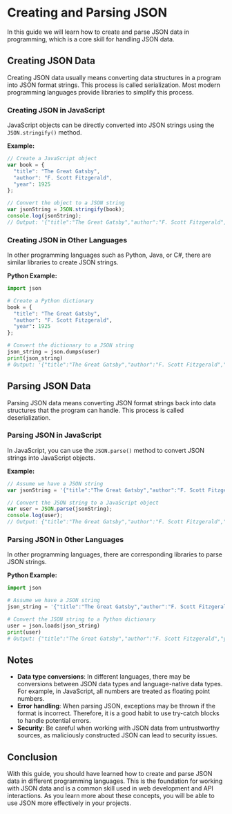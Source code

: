# Creating and Parsing JSON

In this guide we will learn how to create and parse JSON data in programming, which is a core skill for handling JSON data.

## Creating JSON Data

Creating JSON data usually means converting data structures in a program into JSON format strings. This process is called serialization. Most modern programming languages provide libraries to simplify this process.

### Creating JSON in JavaScript

JavaScript objects can be directly converted into JSON strings using the `JSON.stringify()` method.

**Example:**

```javascript
// Create a JavaScript object
var book = {
  "title": "The Great Gatsby",
  "author": "F. Scott Fitzgerald",
  "year": 1925
};

// Convert the object to a JSON string
var jsonString = JSON.stringify(book);
console.log(jsonString);
// Output: '{"title":"The Great Gatsby","author":"F. Scott Fitzgerald","year":1925}'
```

### Creating JSON in Other Languages

In other programming languages such as Python, Java, or C#, there are similar libraries to create JSON strings.

**Python Example:**

```python
import json

# Create a Python dictionary
book = {
  "title": "The Great Gatsby",
  "author": "F. Scott Fitzgerald",
  "year": 1925
};

# Convert the dictionary to a JSON string
json_string = json.dumps(user)
print(json_string)
# Output: '{"title":"The Great Gatsby","author":"F. Scott Fitzgerald","year":1925}'
```

## Parsing JSON Data

Parsing JSON data means converting JSON format strings back into data structures that the program can handle. This process is called deserialization.

### Parsing JSON in JavaScript

In JavaScript, you can use the `JSON.parse()` method to convert JSON strings into JavaScript objects.

**Example:**

```javascript
// Assume we have a JSON string
var jsonString = '{"title":"The Great Gatsby","author":"F. Scott Fitzgerald","year":1925}';

// Convert the JSON string to a JavaScript object
var user = JSON.parse(jsonString);
console.log(user);
// Output: {"title":"The Great Gatsby","author":"F. Scott Fitzgerald","year":1925}
```

### Parsing JSON in Other Languages

In other programming languages, there are corresponding libraries to parse JSON strings.

**Python Example:**

```python
import json

# Assume we have a JSON string
json_string = '{"title":"The Great Gatsby","author":"F. Scott Fitzgerald","year":1925}'

# Convert the JSON string to a Python dictionary
user = json.loads(json_string)
print(user)
# Output: {"title":"The Great Gatsby","author":"F. Scott Fitzgerald","year":1925}
```


## Notes

- **Data type conversions**: In different languages, there may be conversions between JSON data types and language-native data types. For example, in JavaScript, all numbers are treated as floating point numbers.
- **Error handling**: When parsing JSON, exceptions may be thrown if the format is incorrect. Therefore, it is a good habit to use try-catch blocks to handle potential errors.
- **Security**: Be careful when working with JSON data from untrustworthy sources, as maliciously constructed JSON can lead to security issues.

## Conclusion

With this guide, you should have learned how to create and parse JSON data in different programming languages. This is the foundation for working with JSON data and is a common skill used in web development and API interactions. As you learn more about these concepts, you will be able to use JSON more effectively in your projects.